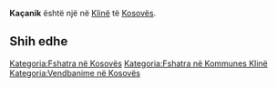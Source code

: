 {{Fshat në 
 | Emri                = Kaçanik
 | EmriAlt                = 
 | NAME_SHORT_FORM=      
 | NAME_GENERIC=      
 | NAME_SORT_NAME_RO=      KACANIK
 | FULL_NAME_RO = Kaçanik
 | FULL_NAME_ND_RO=Kacanik
 | SORT_NAME_RG=KACANIK
 | FULL_NAME_RG=Kaçanik
 | FULL_NAME_ND_RG=Kacanik
 | SRP_NAME_SHORT_FORM=      
 | SRP_NAME_GENERIC=      
 | SRP_NAME_SORT_NAME_RO=      
 | SRP_FULL_NAME_RO = 
 | SRP_FULL_NAME_ND_RO=
 | SRP_SORT_NAME_RG=
 | SRP_FULL_NAME_RG=
 | SRP_FULL_NAME_ND_RG=
 | Emri (Rasa dhanore) = 
 | Figura              = 
 | Shteti              = Kosovo
 | Komuna              = Klinë
 | Kodi postar         = 
 | Sipërfaqja          = 

 | Popullsia           = 

 | Regj. i popullsisë  = 
 | Dend. e popullsisë  = 
 | Faqja zyrtare       = 
 <!--- Koordinatat ----> 
 | Gjerësia            = 42.231944
 | Gjatësia            = 21.259444
 | Lartësia            = 
}}
'''Kaçanik''' është një [[]] në [[Klinë]] të [[Kosovës]].

<!-- == Gjeografia == -->
<!-- == Historia == -->
<!-- == Demografia == -->
== Shih edhe ==
{{Komuna Klinë}}
{{Kosovo-Administrata-Cung}}

[[Kategoria:Fshatra në Kosovës]]
[[Kategoria:Fshatra në Kommunes Klinë]]
[[Kategoria:Vendbanime në Kosovës]]
